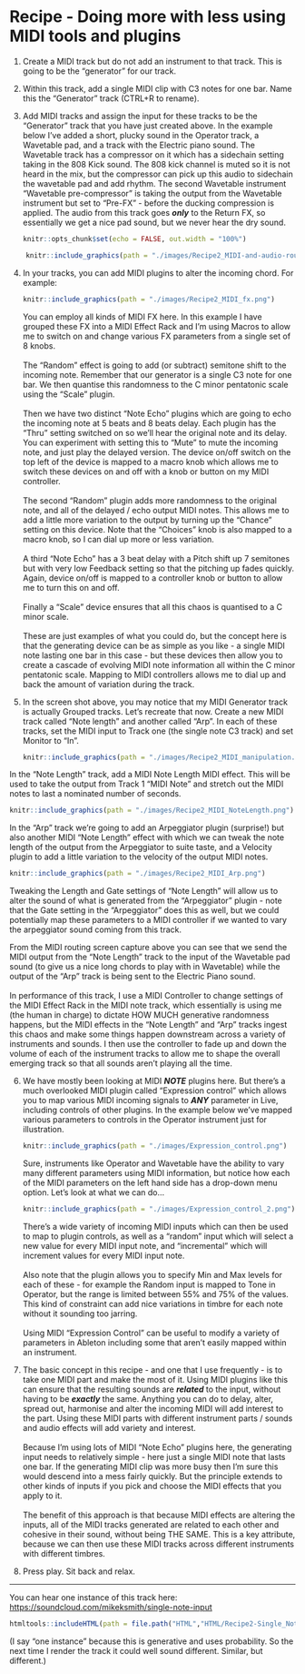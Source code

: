 # Recipe - Doing more with less using MIDI tools and plugins

1.  Create a MIDI track but do not add an instrument to that track. This is going to be the "generator" for our track.

2.  Within this track, add a single MIDI clip with C3 notes for one bar. Name this the "Generator" track (CTRL+R to rename).

3.  Add MIDI tracks and assign the input for these tracks to be the "Generator" track that you have just created above. In the example below I've added a short, plucky sound in the Operator track, a Wavetable pad, and a track with the Electric piano sound. The Wavetable track has a compressor on it which has a sidechain setting taking in the 808 Kick sound. The 808 kick channel is muted so it is not heard in the mix, but the compressor can pick up this audio to sidechain the wavetable pad and add rhythm. The second Wavetable instrument "Wavetable pre-compressor" is taking the output from the Wavetable instrument but set to "Pre-FX" - before the ducking compression is applied. The audio from this track goes ***only*** to the Return FX, so essentially we get a nice pad sound, but we never hear the dry sound.

    ```r
    knitr::opts_chunk$set(echo = FALSE, out.width = "100%")
    ```

```r
    knitr::include_graphics(path = "./images/Recipe2_MIDI-and-audio-routing.png")
```

4.  In your tracks, you can add MIDI plugins to alter the incoming chord. For example:

    ```r
    knitr::include_graphics(path = "./images/Recipe2_MIDI_fx.png")
    ```

    You can employ all kinds of MIDI FX here. In this example I have grouped these FX into a MIDI Effect Rack and I'm using Macros to allow me to switch on and change various FX parameters from a single set of 8 knobs.\
    \
    The "Random" effect is going to add (or subtract) semitone shift to the incoming note. Remember that our generator is a single C3 note for one bar. We then quantise this randomness to the C minor pentatonic scale using the "Scale" plugin.\
    \
    Then we have two distinct "Note Echo" plugins which are going to echo the incoming note at 5 beats and 8 beats delay. Each plugin has the "Thru" setting switched on so we'll hear the original note and its delay. You can experiment with setting this to "Mute" to mute the incoming note, and just play the delayed version. The device on/off switch on the top left of the device is mapped to a macro knob which allows me to switch these devices on and off with a knob or button on my MIDI controller.\
    \
    The second "Random" plugin adds more randomness to the original note, and all of the delayed / echo output MIDI notes. This allows me to add a little more variation to the output by turning up the "Chance" setting on this device. Note that the "Choices" knob is also mapped to a macro knob, so I can dial up more or less variation.\
    \
    A third "Note Echo" has a 3 beat delay with a Pitch shift up 7 semitones but with very low Feedback setting so that the pitching up fades quickly. Again, device on/off is mapped to a controller knob or button to allow me to turn this on and off.\
    \
    Finally a "Scale" device ensures that all this chaos is quantised to a C minor scale.\
    \
    These are just examples of what you could do, but the concept here is that the generating device can be as simple as you like - a single MIDI note lasting one bar in this case - but these devices then allow you to create a cascade of evolving MIDI note information all within the C minor pentatonic scale. Mapping to MIDI controllers allows me to dial up and back the amount of variation during the track.

5.  In the screen shot above, you may notice that my MIDI Generator track is actually Grouped tracks. Let's recreate that now. Create a new MIDI track called "Note length" and another called "Arp". In each of these tracks, set the MIDI input to Track one (the single note C3 track) and set Monitor to "In".

    ```r
    knitr::include_graphics(path = "./images/Recipe2_MIDI_manipulation.png")
    ```

In the "Note Length" track, add a MIDI Note Length MIDI effect. This will be used to take the output from Track 1 "MIDI Note" and stretch out the MIDI notes to last a nominated number of seconds.\

```r
knitr::include_graphics(path = "./images/Recipe2_MIDI_NoteLength.png")
```

In the "Arp" track we're going to add an Arpeggiator plugin (surprise!) but also another MIDI "Note Length" effect with which we can tweak the note length of the output from the Arpeggiator to suite taste, and a Velocity plugin to add a little variation to the velocity of the output MIDI notes.

```r
knitr::include_graphics(path = "./images/Recipe2_MIDI_Arp.png")
```

Tweaking the Length and Gate settings of "Note Length" will allow us to alter the sound of what is generated from the "Arpeggiator" plugin - note that the Gate setting in the "Arpeggiator" does this as well, but we could potentially map these parameters to a MIDI controller if we wanted to vary the arpeggiator sound coming from this track.

From the MIDI routing screen capture above you can see that we send the MIDI output from the "Note Length" track to the input of the Wavetable pad sound (to give us a nice long chords to play with in Wavetable) while the output of the "Arp" track is being sent to the Electric Piano sound.\
\
In performance of this track, I use a MIDI Controller to change settings of the MIDI Effect Rack in the MIDI note track, which essentially is using me (the human in charge) to dictate HOW MUCH generative randomness happens, but the MIDI effects in the "Note Length" and "Arp" tracks ingest this chaos and make some things happen downstream across a variety of instruments and sounds. I then use the controller to fade up and down the volume of each of the instrument tracks to allow me to shape the overall emerging track so that all sounds aren't playing all the time.

6.  We have mostly been looking at MIDI ***NOTE*** plugins here. But there's a much overlooked MIDI plugin called "Expression control" which allows you to map various MIDI incoming signals to ***ANY*** parameter in Live, including controls of other plugins. In the example below we've mapped various parameters to controls in the Operator instrument just for illustration.

    ```r
    knitr::include_graphics(path = "./images/Expression_control.png")
    ```

    Sure, instruments like Operator and Wavetable have the ability to vary many different parameters using MIDI information, but notice how each of the MIDI parameters on the left hand side has a drop-down menu option. Let's look at what we can do...

    ```r
    knitr::include_graphics(path = "./images/Expression_control_2.png")
    ```

    There's a wide variety of incoming MIDI inputs which can then be used to map to plugin controls, as well as a "random" input which will select a new value for every MIDI input note, and "incremental" which will increment values for every MIDI input note.\
    \
    Also note that the plugin allows you to specify Min and Max levels for each of these - for example the Random input is mapped to Tone in Operator, but the range is limited between 55% and 75% of the values. This kind of constraint can add nice variations in timbre for each note without it sounding too jarring.\
    \
    Using MIDI "Expression Control" can be useful to modify a variety of parameters in Ableton including some that aren't easily mapped within an instrument.

7.  The basic concept in this recipe - and one that I use frequently - is to take one MIDI part and make the most of it. Using MIDI plugins like this can ensure that the resulting sounds are ***related*** to the input, without having to be ***exactly*** the same. Anything you can do to delay, alter, spread out, harmonise and alter the incoming MIDI will add interest to the part. Using these MIDI parts with different instrument parts / sounds and audio effects will add variety and interest.\
    \
    Because I'm using lots of MIDI "Note Echo" plugins here, the generating input needs to relatively simple - here just a single MIDI note that lasts one bar. If the generating MIDI clip was more busy then I'm sure this would descend into a mess fairly quickly. But the principle extends to other kinds of inputs if you pick and choose the MIDI effects that you apply to it.\
    \
    The benefit of this approach is that because MIDI effects are altering the inputs, all of the MIDI tracks generated are related to each other and cohesive in their sound, without being THE SAME. This is a key attribute, because we can then use these MIDI tracks across different instruments with different timbres.

8.  Press play. Sit back and relax.

------------------------------------------------------------------------

You can hear one instance of this track here: <https://soundcloud.com/mikeksmith/single-note-input>

```r
htmltools::includeHTML(path = file.path("HTML","HTML/Recipe2-Single_Note_Input.html"))

```

(I say "one instance" because this is generative and uses probability. So the next time I render the track it could well sound different. Similar, but different.)
